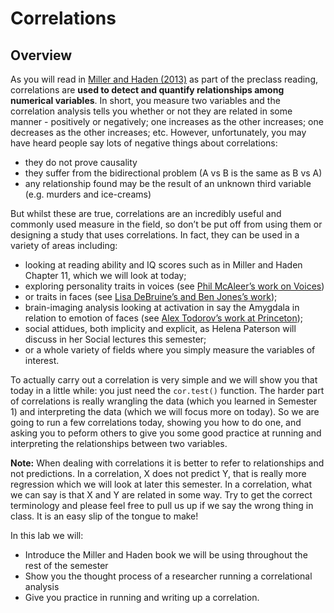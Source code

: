 # Correlations

## Overview

As you will read in <a href="https://drive.google.com/file/d/0B1fyuTuvj3YoaFdUR3FZaXNuNXc/view" target = "_blank">Miller and Haden (2013)</a> as part of the preclass reading, correlations are **used to detect and quantify relationships among numerical variables**. In short, you measure two variables and the correlation analysis tells you whether or not they are related in some manner - positively or negatively; one increases as the other increases; one decreases as the other increases; etc. However, unfortunately, you may have heard people say lots of negative things about correlations:

* they do not prove causality
* they suffer from the bidirectional problem (A vs B is the same as B vs A)
* any relationship found may be the result of an unknown third variable (e.g. murders and ice-creams)

But whilst these are true, correlations are an incredibly useful and commonly used measure in the field, so don't be put off from using them or designing a study that uses correlations. In fact, they can be used in a variety of areas including: 

* looking at reading ability and IQ scores such as in Miller and Haden Chapter 11, which we will look at today; 
* exploring personality traits in voices (see <a href="http://journals.plos.org/plosone/article?id=10.1371/journal.pone.0185651" target = "_blank">Phil McAleer's work on Voices</a>)
* or traits in faces (see <a href="http://facelab.org/" target = "_blank">Lisa DeBruine's and Ben Jones's work</a>);
* brain-imaging analysis looking at activation in say the Amygdala in relation to emotion of faces (see <a href="https://psych.princeton.edu/person/alexander-todorov" target = "_blank">Alex Todorov's work at Princeton</a>);
* social attidues, both implicity and explicit, as Helena Paterson will discuss in her Social lectures this semester;
* or a whole variety of fields where you simply measure the variables of interest.

To actually carry out a correlation is very simple and we will show you that today in a little while: you just need the `cor.test()` function.  The harder part of correlations is really wrangling the data (which you learned in Semester 1) and interpreting the data (which we will focus more on today). So we are going to run a few correlations today, showing you how to do one, and asking you to peform others to give you some good practice at running and interpreting the relationships between two variables. 

**Note:** When dealing with correlations it is better to refer to relationships and not predictions. In a correlation, X does not predict Y, that is really more regression which we will look at later this semester. In a correlation, what we can say is that X and Y are related in some way. Try to get the correct terminology and please feel free to pull us up if we say the wrong thing in class. It is an easy slip of the tongue to make!

In this lab we will:

* Introduce the Miller and Haden book we will be using throughout the rest of the semester
* Show you the thought process of a researcher running a correlational analysis
* Give you practice in running and writing up a correlation.